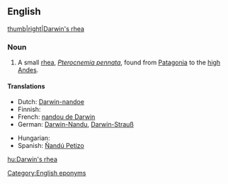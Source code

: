 ==English==
[[image:nandu.jpg|thumb|right|Darwin's rhea]]

===Noun===
{{wikipedia|Darwin's Rhea}}
{{en-noun|sg=[[Darwin]][['s|’s]] [[rhea]]}}

# A small [[rhea]], ''[[Pterocnemia pennata]]'', found from [[Patagonia]] to the [[high]] [[Andes]].

====Translations====
{{trans-top|Pterocnemia pennata}}
* Dutch: [[Darwin-nandoe]] {{m}}
* Finnish: {{t|fi|patagoniannandu}}
* French: [[nandou de Darwin]] {{m}}
* German: [[Darwin-Nandu]], [[Darwin-Strauß]]
{{trans-mid}}
* Hungarian: {{t-|hu|Darwin-nandu}}
* Spanish: [[Ñandú Petizo]] {{m}}
{{trans-bottom}}

[[Category:English eponyms]]

[[hu:Darwin's rhea]]